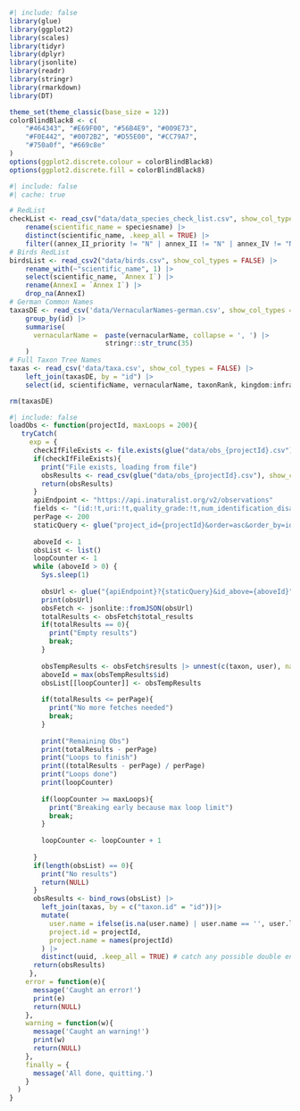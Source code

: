 ```r
#| include: false
library(glue)
library(ggplot2)
library(scales)
library(tidyr)
library(dplyr)
library(jsonlite)
library(readr)
library(stringr)
library(rmarkdown)
library(DT)

theme_set(theme_classic(base_size = 12))
colorBlindBlack8 <- c(
    "#464343", "#E69F00", "#56B4E9", "#009E73",
    "#F0E442", "#0072B2", "#D55E00", "#CC79A7",
    "#750a0f", "#669c8e"
)
options(ggplot2.discrete.colour = colorBlindBlack8)
options(ggplot2.discrete.fill = colorBlindBlack8)

```

```r
#| include: false
#| cache: true

# RedList
checkList <- read_csv("data/data_species_check_list.csv", show_col_types = FALSE) |>
    rename(scientific_name = speciesname) |>
    distinct(scientific_name, .keep_all = TRUE) |>
    filter((annex_II_priority != "N" | annex_II != "N" | annex_IV != "N")) 
# Birds RedList
birdsList <- read_csv2("data/birds.csv", show_col_types = FALSE) |>
    rename_with(~"scientific_name", 1) |>
    select(scientific_name, `Annex I`) |>
    rename(AnnexI = `Annex I`) |>
    drop_na(AnnexI)
# German Common Names
taxasDE <- read_csv('data/VernacularNames-german.csv', show_col_types = FALSE) |> 
    group_by(id) |> 
    summarise(
      vernacularName =  paste(vernacularName, collapse = ', ') |>
                        stringr::str_trunc(35)
    )
# Full Taxon Tree Names
taxas <- read_csv('data/taxa.csv', show_col_types = FALSE) |> 
    left_join(taxasDE, by = "id") |> 
    select(id, scientificName, vernacularName, taxonRank, kingdom:infraspecificEpithet)

rm(taxasDE)
```

```r
#| include: false
loadObs <- function(projectId, maxLoops = 200){
   tryCatch(
     exp = {
      checkIfFileExists <- file.exists(glue("data/obs_{projectId}.csv"))
      if(checkIfFileExists){
        print("File exists, loading from file")
        obsResults <- read_csv(glue("data/obs_{projectId}.csv"), show_col_types = FALSE)
        return(obsResults)
      }
      apiEndpoint <- "https://api.inaturalist.org/v2/observations"
      fields <- "(id:!t,uri:!t,quality_grade:!t,num_identification_disagreements:!t,user:(name:!t,id:!t,login:!t),taxon:(id:!t))"
      perPage <- 200
      staticQuery <- glue("project_id={projectId}&order=asc&order_by=id&per_page={perPage}&fields={fields}")
      
      aboveId <- 1
      obsList <- list()
      loopCounter <- 1
      while (aboveId > 0) {
        Sys.sleep(1)
        
        obsUrl <- glue("{apiEndpoint}?{staticQuery}&id_above={aboveId}")
        print(obsUrl)
        obsFetch <- jsonlite::fromJSON(obsUrl)
        totalResults <- obsFetch$total_results
        if(totalResults == 0){
          print("Empty results")
          break;
        }
        
        obsTempResults <- obsFetch$results |> unnest(c(taxon, user), names_sep = ".")
        aboveId = max(obsTempResults$id)
        obsList[[loopCounter]] <- obsTempResults
        
        if(totalResults <= perPage){
          print("No more fetches needed")
          break;
        }
        
        print("Remaining Obs")
        print(totalResults - perPage)
        print("Loops to finish")
        print((totalResults - perPage) / perPage)
        print("Loops done")
        print(loopCounter)
        
        if(loopCounter >= maxLoops){
          print("Breaking early because max loop limit")
          break;
        }
        
        loopCounter <- loopCounter + 1
        
      }
      if(length(obsList) == 0){
        print("No results")
        return(NULL)
      }
      obsResults <- bind_rows(obsList) |>
        left_join(taxas, by = c("taxon.id" = "id"))|> 
        mutate(
          user.name = ifelse(is.na(user.name) | user.name == '', user.login, user.name),
          project.id = projectId,
          project.name = names(projectId)
        ) |>
        distinct(uuid, .keep_all = TRUE) # catch any possible double entries due to our loop logic
      return(obsResults)
     },
    error = function(e){
      message('Caught an error!')
      print(e)
      return(NULL)
    },
    warning = function(w){
      message('Caught an warning!')
      print(w)
      return(NULL)
    },
    finally = {
      message('All done, quitting.')
    }
  )
}
```
